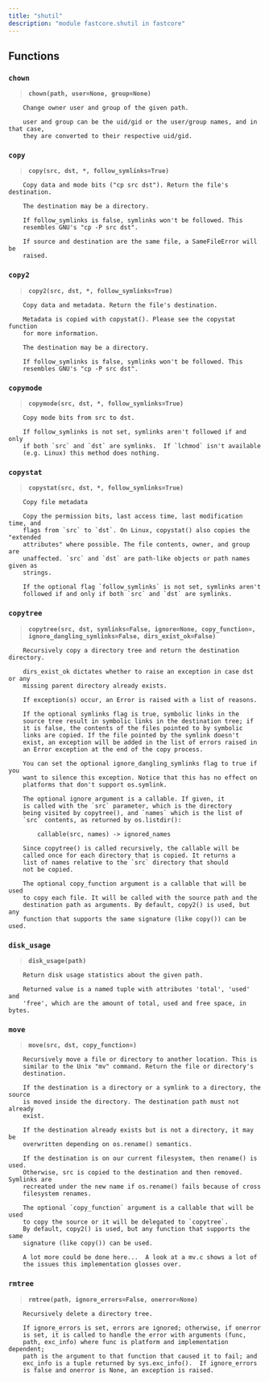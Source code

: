```yaml
---
title: "shutil"
description: "module fastcore.shutil in fastcore"
---
```


## Functions

    
### `chown`
    


```{=html}
<blockquote><strong><code>chown(path, user=None, group=None)</code></strong></blockquote>
```


    
        Change owner user and group of the given path.
        
        user and group can be the uid/gid or the user/group names, and in that case,
        they are converted to their respective uid/gid.
    
### `copy`
    


```{=html}
<blockquote><strong><code>copy(src, dst, *, follow_symlinks=True)</code></strong></blockquote>
```


    
        Copy data and mode bits ("cp src dst"). Return the file's destination.
        
        The destination may be a directory.
        
        If follow_symlinks is false, symlinks won't be followed. This
        resembles GNU's "cp -P src dst".
        
        If source and destination are the same file, a SameFileError will be
        raised.
    
### `copy2`
    


```{=html}
<blockquote><strong><code>copy2(src, dst, *, follow_symlinks=True)</code></strong></blockquote>
```


    
        Copy data and metadata. Return the file's destination.
        
        Metadata is copied with copystat(). Please see the copystat function
        for more information.
        
        The destination may be a directory.
        
        If follow_symlinks is false, symlinks won't be followed. This
        resembles GNU's "cp -P src dst".
    
### `copymode`
    


```{=html}
<blockquote><strong><code>copymode(src, dst, *, follow_symlinks=True)</code></strong></blockquote>
```


    
        Copy mode bits from src to dst.
        
        If follow_symlinks is not set, symlinks aren't followed if and only
        if both `src` and `dst` are symlinks.  If `lchmod` isn't available
        (e.g. Linux) this method does nothing.
    
### `copystat`
    


```{=html}
<blockquote><strong><code>copystat(src, dst, *, follow_symlinks=True)</code></strong></blockquote>
```


    
        Copy file metadata
        
        Copy the permission bits, last access time, last modification time, and
        flags from `src` to `dst`. On Linux, copystat() also copies the "extended
        attributes" where possible. The file contents, owner, and group are
        unaffected. `src` and `dst` are path-like objects or path names given as
        strings.
        
        If the optional flag `follow_symlinks` is not set, symlinks aren't
        followed if and only if both `src` and `dst` are symlinks.
    
### `copytree`
    


```{=html}
<blockquote><strong><code>copytree(src, dst, symlinks=False, ignore=None, copy_function=<function copy2 at 0x10c3f8430>, ignore_dangling_symlinks=False, dirs_exist_ok=False)</code></strong></blockquote>
```


    
        Recursively copy a directory tree and return the destination directory.
        
        dirs_exist_ok dictates whether to raise an exception in case dst or any
        missing parent directory already exists.
        
        If exception(s) occur, an Error is raised with a list of reasons.
        
        If the optional symlinks flag is true, symbolic links in the
        source tree result in symbolic links in the destination tree; if
        it is false, the contents of the files pointed to by symbolic
        links are copied. If the file pointed by the symlink doesn't
        exist, an exception will be added in the list of errors raised in
        an Error exception at the end of the copy process.
        
        You can set the optional ignore_dangling_symlinks flag to true if you
        want to silence this exception. Notice that this has no effect on
        platforms that don't support os.symlink.
        
        The optional ignore argument is a callable. If given, it
        is called with the `src` parameter, which is the directory
        being visited by copytree(), and `names` which is the list of
        `src` contents, as returned by os.listdir():
        
            callable(src, names) -> ignored_names
        
        Since copytree() is called recursively, the callable will be
        called once for each directory that is copied. It returns a
        list of names relative to the `src` directory that should
        not be copied.
        
        The optional copy_function argument is a callable that will be used
        to copy each file. It will be called with the source path and the
        destination path as arguments. By default, copy2() is used, but any
        function that supports the same signature (like copy()) can be used.
    
### `disk_usage`
    


```{=html}
<blockquote><strong><code>disk_usage(path)</code></strong></blockquote>
```


    
        Return disk usage statistics about the given path.
        
        Returned value is a named tuple with attributes 'total', 'used' and
        'free', which are the amount of total, used and free space, in bytes.
    
### `move`
    


```{=html}
<blockquote><strong><code>move(src, dst, copy_function=<function copy2 at 0x10c3f8430>)</code></strong></blockquote>
```


    
        Recursively move a file or directory to another location. This is
        similar to the Unix "mv" command. Return the file or directory's
        destination.
        
        If the destination is a directory or a symlink to a directory, the source
        is moved inside the directory. The destination path must not already
        exist.
        
        If the destination already exists but is not a directory, it may be
        overwritten depending on os.rename() semantics.
        
        If the destination is on our current filesystem, then rename() is used.
        Otherwise, src is copied to the destination and then removed. Symlinks are
        recreated under the new name if os.rename() fails because of cross
        filesystem renames.
        
        The optional `copy_function` argument is a callable that will be used
        to copy the source or it will be delegated to `copytree`.
        By default, copy2() is used, but any function that supports the same
        signature (like copy()) can be used.
        
        A lot more could be done here...  A look at a mv.c shows a lot of
        the issues this implementation glosses over.
    
### `rmtree`
    


```{=html}
<blockquote><strong><code>rmtree(path, ignore_errors=False, onerror=None)</code></strong></blockquote>
```


    
        Recursively delete a directory tree.
        
        If ignore_errors is set, errors are ignored; otherwise, if onerror
        is set, it is called to handle the error with arguments (func,
        path, exc_info) where func is platform and implementation dependent;
        path is the argument to that function that caused it to fail; and
        exc_info is a tuple returned by sys.exc_info().  If ignore_errors
        is false and onerror is None, an exception is raised.

